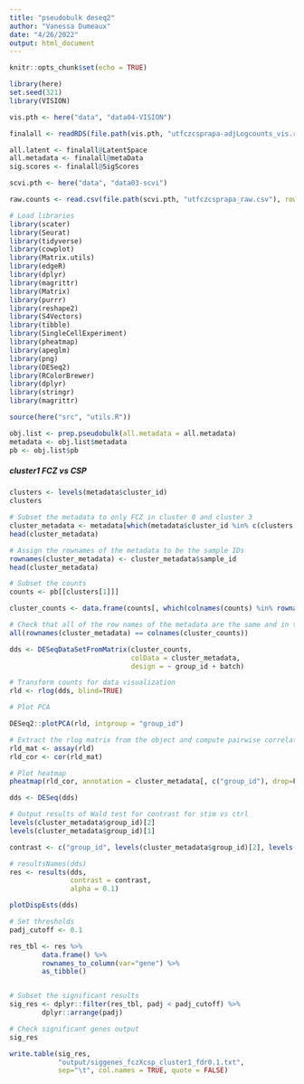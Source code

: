 ```yaml
---
title: "pseudobulk deseq2"
author: "Vanessa Dumeaux"
date: "4/26/2022"
output: html_document
---
```


```r
knitr::opts_chunk$set(echo = TRUE)
```

```r
library(here)
set.seed(321)
library(VISION)

vis.pth <- here("data", "data04-VISION")

finalall <- readRDS(file.path(vis.pth, "utfczcsprapa-adjLogcounts_vis.rds"))

all.latent <- finalall@LatentSpace
all.metadata <- finalall@metaData
sig.scores <- finalall@SigScores


```



```r
scvi.pth <- here("data", "data03-scvi")

raw.counts <- read.csv(file.path(scvi.pth, "utfczcsprapa_raw.csv"), row.names = 1)


```
```r
# Load libraries
library(scater)
library(Seurat)
library(tidyverse)
library(cowplot)
library(Matrix.utils)
library(edgeR)
library(dplyr)
library(magrittr)
library(Matrix)
library(purrr)
library(reshape2)
library(S4Vectors)
library(tibble)
library(SingleCellExperiment)
library(pheatmap)
library(apeglm)
library(png)
library(DESeq2)
library(RColorBrewer)
library(dplyr)
library(stringr)
library(magrittr)

source(here("src", "utils.R"))
```

```r
obj.list <- prep.pseudobulk(all.metadata = all.metadata)
metadata <- obj.list$metadata
pb <- obj.list$pb
```

##### cluster1 FCZ vs CSP

```r
clusters <- levels(metadata$cluster_id)
clusters

# Subset the metadata to only FCZ in cluster 0 and cluster 3
cluster_metadata <- metadata[which(metadata$cluster_id %in% c(clusters[1]) & metadata$group_id %in% c("FCZ_2","FCZ_3","CSP_2")), ]
head(cluster_metadata)

# Assign the rownames of the metadata to be the sample IDs
rownames(cluster_metadata) <- cluster_metadata$sample_id
head(cluster_metadata)

# Subset the counts
counts <- pb[[clusters[1]]]

cluster_counts <- data.frame(counts[, which(colnames(counts) %in% rownames(cluster_metadata))])

# Check that all of the row names of the metadata are the same and in the same order as the column names of the counts in order to use as input to DESeq2
all(rownames(cluster_metadata) == colnames(cluster_counts))  
```
```r
dds <- DESeqDataSetFromMatrix(cluster_counts, 
                              colData = cluster_metadata, 
                              design = ~ group_id + batch)
```

```r
# Transform counts for data visualization
rld <- rlog(dds, blind=TRUE)

# Plot PCA

DESeq2::plotPCA(rld, intgroup = "group_id")
```
```r
# Extract the rlog matrix from the object and compute pairwise correlation values
rld_mat <- assay(rld)
rld_cor <- cor(rld_mat)

# Plot heatmap
pheatmap(rld_cor, annotation = cluster_metadata[, c("group_id"), drop=F])
```
```r
dds <- DESeq(dds)

# Output results of Wald test for contrast for stim vs ctrl
levels(cluster_metadata$group_id)[2]
levels(cluster_metadata$group_id)[1]

contrast <- c("group_id", levels(cluster_metadata$group_id)[2], levels(cluster_metadata$group_id)[1])

# resultsNames(dds)
res <- results(dds, 
               contrast = contrast,
               alpha = 0.1)

plotDispEsts(dds)
```
```r
# Set thresholds
padj_cutoff <- 0.1

res_tbl <- res %>%
        data.frame() %>%
        rownames_to_column(var="gene") %>%
        as_tibble()


# Subset the significant results
sig_res <- dplyr::filter(res_tbl, padj < padj_cutoff) %>%
        dplyr::arrange(padj)

# Check significant genes output
sig_res

write.table(sig_res, 
            "output/siggenes_fczXcsp_cluster1_fdr0.1.txt", 
            sep="\t", col.names = TRUE, quote = FALSE)
```





